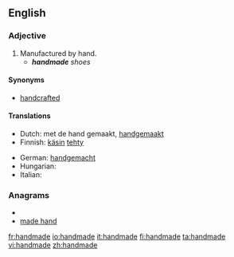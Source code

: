 ==English==

===Adjective===
{{en-adj|-}}

# Manufactured by hand.
#* '''''handmade''' shoes''

====Synonyms====
* [[handcrafted]]

====Translations====
{{trans-top|made by hand}}
* Dutch: met de hand gemaakt, [[handgemaakt]]
* Finnish: [[käsin]] [[tehdä|tehty]]
{{trans-mid}}
* German: [[handgemacht]]
* Hungarian: {{t|hu|kézzel készített}}
* Italian: {{t-|it|fatto a mano}}
{{trans-bottom}}

===Anagrams===
* {{alphagram|aaddehmn}}
* [[made hand#English|made hand]]

[[fr:handmade]]
[[io:handmade]]
[[it:handmade]]
[[fi:handmade]]
[[ta:handmade]]
[[vi:handmade]]
[[zh:handmade]]
